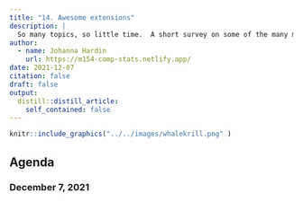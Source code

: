 ```yaml
---
title: "14. Awesome extensions"
description: |
  So many topics, so little time.  A short survey on some of the many many topics we could have covered but didn't.
author:
  - name: Johanna Hardin
    url: https://m154-comp-stats.netlify.app/  
date: 2021-12-07
citation: false
draft: false
output:
  distill::distill_article:
    self_contained: false
---
```





```r
knitr::include_graphics("../../images/whalekrill.png" )
```



## Agenda <i class="fas fa-calendar-alt" target="_blank"></i>

### December 7, 2021



